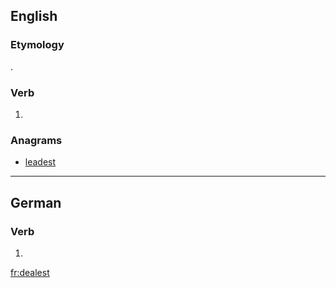 ==English==

===Etymology===
{{suffix|deal|est|lang=en}}.

===Verb===
{{head|en}}

# {{context|archaic|lang=en}} {{en-archaic second-person singular of|deal|lang=en}}

===Anagrams===
* [[leadest#English|leadest]]

----

==German==

===Verb===
{{head|de}}

# {{de-verb form of|dealen|2|s|k1}}

[[fr:dealest]]
